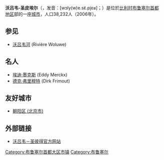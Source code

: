 {{Unreferenced|time=2018-08-13T12:01:28+00:00}}
'''沃吕韦-圣皮埃尔'''（{{lang-fr|Woluwe-Saint-Pierre}}，发音：[wɔly(w)e.sɛ̃.pjɛʁ]；{{lang-nl|Sint-Pieters-Woluwe}}）是位於[[比利时|比利时]][[布鲁塞尔首都地区|布鲁塞尔首都地区]]部的一座[[城市|城市]]，人口38,232人（2006年）。

== 参见 ==
* [[沃吕韦河|沃吕韦河]] (Rivière Woluwe)

== 名人 ==
* [[埃迪·墨克斯|埃迪·墨克斯]] (Eddy Merckx)
* [[德克·弗里穆特|德克·弗里穆特]] (Dirk Frimout)

== 友好城市 ==
* [[朝阳区_(北京市)|朝阳区 (北京市)]]

== 外部链接 ==
* [http://www.woluwe1150.be/ 沃吕韦－圣彼得官方网站] {{Wayback|url=http://www.woluwe1150.be/ |date=20210211090350 }}


{{布鲁塞尔首都地区市区}}
{{Authority control}}
{{DEFAULTSORT:Woluwe-Saint-Pierre}}
{{Belgium-geo-stub}}

[[Category:布鲁塞尔首都大区市镇|Category:布鲁塞尔首都大区市镇]]
[[Category:布鲁塞尔|Category:布鲁塞尔]]